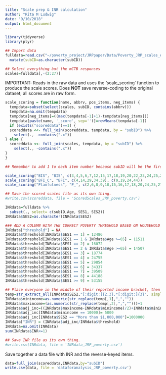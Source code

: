 ```yaml
---
title: "Scale prep & INR calculation"
author: "Rita M Ludwig"
date: "9/10/2018"
output: html_document
---
```


```r
library(tidyverse)
library(plyr)
```
```r
## Import data
fulldata=read.csv("~/poverty_project/JRPpaper/Data/Poverty_JRP_scales_data.csv") %>%
  mutate(subID=as.character(subID))

## Select everything but the mCTB responses
scales=fulldata[,-(2:27)]
```
IMPORTANT: Reads in the raw data and uses the 'scale_scoring' function to produce the scale scores. Does **NOT** save reverse-coding to the original dataset; all scores are in raw form.
```r
scale_scoring = function(name, abbrv, pos_items, neg_items) {
  tempdata=subset(select(scales, subID, contains(abbrv)))
  tempdata=na.omit(tempdata)
  tempdata[neg_items]=((max(tempdata[-1]+1)-tempdata[neg_items]))
  tempdata[paste(name, '_score', sep='')]=rowMeans(tempdata[-1])
  if (exists("scoreddata")==1) {
  scoreddata <<- full_join(scoreddata, tempdata, by = "subID") %>%
    select(., -contains(".x"))
} else {
  scoreddata <<- full_join(scales, tempdata, by = "subID") %>%
    select(., -contains(".x"))
}
}
```
```r
## Remember to add 1 to each item number because subID will be the first column.

scale_scoring("BIS", "BIS", c(3,4,5,6,7,12,15,17,18,19,20,22,23,24,25,26,27,28,29), c(2,8,9,10,11,13,14,16,21,30,31))
scale_scoring("BFI_C", "BFI", c(4,14,29,34,39), c(9,19,24,44))
scale_scoring("Planfulness", "P_", c(2,6,8,9,10,15,16,17,18,20,24,25,27,28,29), c(3,4,5,7,11,12,13,14,19,21,22,23,26,30,31))

## Save the scored scales file as its own thing.
#write.csv(scoreddata, file = 'ScoredScales_JRP_poverty.csv')
```
```r
INRdata=fulldata %>%
  subset(., select= c(subID,Age, SES1, SES2))
INRdata$SES2=as.character(INRdata$SES2)

### ADD A COLUMN WITH THE CORRECT POVERTY THRESHOLD BASED ON HOUSEHOLD SIZE(SES1) ###
INRdata["threshold"] = NA
INRdata$threshold[INRdata$SES1 == 1] = 12486
INRdata$threshold[INRdata$SES1 == 1 & INRdata$Age >=65] = 11511
INRdata$threshold[INRdata$SES1 == 2] = 16072
INRdata$threshold[INRdata$SES1 == 2 & INRdata$Age >=65] = 14507
INRdata$threshold[INRdata$SES1 == 3] = 18774
INRdata$threshold[INRdata$SES1 == 4] = 24755
INRdata$threshold[INRdata$SES1 == 5] = 29854
INRdata$threshold[INRdata$SES1 == 6] = 34337
INRdata$threshold[INRdata$SES1 == 7] = 39509
INRdata$threshold[INRdata$SES1 == 8] = 44188
INRdata$threshold[INRdata$SES1 >= 9] = 53155

## Place everyone in the middle of their reported income bracket, then calculate INR.
temp=str_extract_all(INRdata$SES2,"[:digit:]{2,3},*[:digit:]{3}", simplify="TRUE") 
INRdata$minincome=as.numeric(str_replace(temp[,1],",",""))
INRdata$maxincome=(as.numeric(str_replace(temp[,2],",","")))+1
INRdata$adj_inc=((INRdata$maxincome-INRdata$minincome)/2)+INRdata$minincome
INRdata$adj_inc[INRdata$minincome == 10000]= 5000
INRdata$adj_inc[INRdata$SES2 == "More than $1,000,000"]=1000000
INRdata["INR"] = (INRdata$adj_inc/INRdata$threshold) 
INRdata=na.omit(INRdata)
sum(INRdata$INR<=1)

## Save INR file as its own thing.
#write.csv(INRdata, file = 'INRdata_JRP_poverty.csv')
```
Save together a data file with INR and the reverse-keyed items.
```r
data=full_join(scoreddata,INRdata,by="subID")
write.csv(data, file = 'dataforanalysis_JRP_poverty.csv')
```
